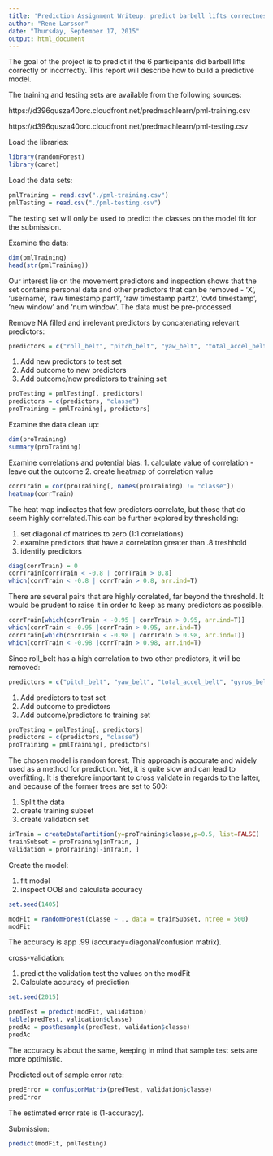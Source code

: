 ```yaml
---
title: 'Prediction Assignment Writeup: predict barbell lifts correctness'
author: "Rene Larsson"
date: "Thursday, September 17, 2015"
output: html_document
---
```

The goal of the project is to predict if the 6 participants did barbell lifts correctly or incorrectly. This report will describe how to build a predictive model. 

The training and testing sets are available from the following sources:

https://d396qusza40orc.cloudfront.net/predmachlearn/pml-training.csv

https://d396qusza40orc.cloudfront.net/predmachlearn/pml-testing.csv

Load the libraries:
```r
library(randomForest)
library(caret)

```

Load the data sets:
```r
pmlTraining = read.csv("./pml-training.csv")
pmlTesting = read.csv("./pml-testing.csv")

```
The testing set will only be used to predict the classes on the model fit for the submission.

Examine the data:
```r
dim(pmlTraining)
head(str(pmlTraining))

```
Our interest lie on the movement predictors and inspection shows that the set contains personal data and other predictors that can be removed - 'X', 'username', 'raw timestamp part1', 'raw timestamp part2', 'cvtd timestamp', 'new window' and 'num window'. The data must be pre-processed.

Remove NA filled and irrelevant predictors by concatenating relevant predictors:
```r
predictors = c("roll_belt", "pitch_belt", "yaw_belt", "total_accel_belt","gyros_belt_x", "gyros_belt_y", "gyros_belt_z", "accel_belt_x", "accel_belt_y","accel_belt_z", "magnet_belt_x", "magnet_belt_y", "magnet_belt_z", "roll_arm","pitch_arm", "yaw_arm", "total_accel_arm", "gyros_arm_x", "gyros_arm_y","gyros_arm_z", "accel_arm_x", "accel_arm_y", "accel_arm_z", "magnet_arm_x","magnet_arm_y", "magnet_arm_z", "roll_dumbbell", "pitch_dumbbell", "yaw_dumbbell","total_accel_dumbbell", "gyros_dumbbell_x", "gyros_dumbbell_y", "gyros_dumbbell_z","accel_dumbbell_x", "accel_dumbbell_y", "accel_dumbbell_z", "magnet_dumbbell_x","magnet_dumbbell_y", "magnet_dumbbell_z", "roll_forearm", "pitch_forearm","yaw_forearm", "total_accel_forearm", "gyros_forearm_x", "gyros_forearm_y","gyros_forearm_z", "accel_forearm_x", "accel_forearm_y", "accel_forearm_z","magnet_forearm_x", "magnet_forearm_y", "magnet_forearm_z")

```

1. Add new predictors to test set
2. Add outcome to new predictors
3. Add outcome/new predictors to training set
```r
proTesting = pmlTesting[, predictors]
predictors = c(predictors, "classe")
proTraining = pmlTraining[, predictors]

```

Examine the data clean up:
```r
dim(proTraining)
summary(proTraining)

```


Examine correlations and potential bias:
1. calculate value of correlation - leave out the outcome
2. create heatmap of correlation value


```r
corrTrain = cor(proTraining[, names(proTraining) != "classe"])
heatmap(corrTrain)

```


The heat map indicates that few predictors correlate, but those that do seem highly correlated.This can be further explored by thresholding:

1. set diagonal of matrices to zero (1:1 correlations)
2. examine predictors that have a correlation greater than .8 treshhold
3. identify predictors
```r
diag(corrTrain) = 0
corrTrain[corrTrain < -0.8 | corrTrain > 0.8]
which(corrTrain < -0.8 | corrTrain > 0.8, arr.ind=T)

```
There are several pairs that are highly corelated, far beyond the threshold. It would be prudent to raise it in order to keep as many predictors as possible.

```r
corrTrain[which(corrTrain < -0.95 | corrTrain > 0.95, arr.ind=T)]
which(corrTrain < -0.95 |corrTrain > 0.95, arr.ind=T)
corrTrain[which(corrTrain < -0.98 | corrTrain > 0.98, arr.ind=T)]
which(corrTrain < -0.98 |corrTrain > 0.98, arr.ind=T)

```

Since roll_belt has a high correlation to two other predictors, it will be removed:
```r
predictors = c("pitch_belt", "yaw_belt", "total_accel_belt", "gyros_belt_x","gyros_belt_y", "gyros_belt_z", "accel_belt_x", "accel_belt_y", "accel_belt_z","magnet_belt_x", "magnet_belt_y", "magnet_belt_z", "roll_arm", "pitch_arm","yaw_arm", "total_accel_arm", "gyros_arm_x", "gyros_arm_y", "gyros_arm_z","accel_arm_x", "accel_arm_y", "accel_arm_z", "magnet_arm_x", "magnet_arm_y","magnet_arm_z", "roll_dumbbell", "pitch_dumbbell", "yaw_dumbbell", "total_accel_dumbbell","gyros_dumbbell_x", "gyros_dumbbell_y", "gyros_dumbbell_z", "accel_dumbbell_x","accel_dumbbell_y", "accel_dumbbell_z", "magnet_dumbbell_x", "magnet_dumbbell_y","magnet_dumbbell_z", "roll_forearm", "pitch_forearm", "yaw_forearm", "total_accel_forearm","gyros_forearm_x", "gyros_forearm_y", "gyros_forearm_z", "accel_forearm_x","accel_forearm_y", "accel_forearm_z", "magnet_forearm_x", "magnet_forearm_y","magnet_forearm_z")

```

1. Add predictors to test set
2. Add outcome to predictors
3. Add outcome/predictors to training set
```r
proTesting = pmlTesting[, predictors]
predictors = c(predictors, "classe")
proTraining = pmlTraining[, predictors]

```
The chosen model is random forest. This approach is accurate and widely used as a method for prediction. Yet, it is quite slow and can lead to overfitting. It is therefore important to cross validate in regards to the latter, and because of the former trees are set to 500:

1. Split the data
2. create training subset
3. create validation set
```r
inTrain = createDataPartition(y=proTraining$classe,p=0.5, list=FALSE)
trainSubset = proTraining[inTrain, ]
validation = proTraining[-inTrain, ]

```

Create the model:

1. fit model
2. inspect OOB and calculate accuracy

```r
set.seed(1405)
```

```r
modFit = randomForest(classe ~ ., data = trainSubset, ntree = 500)
modFit

```

The accuracy is app .99 (accuracy=diagonal/confusion matrix). 

cross-validation:

1. predict the validation test the values on the modFit
2. Calculate accuracy of prediction

```r
set.seed(2015)
```


```r
predTest = predict(modFit, validation)
table(predTest, validation$classe)
predAc = postResample(predTest, validation$classe)
predAc

```
The accuracy is about the same, keeping in mind that sample test sets are more optimistic. 

Predicted out of sample error rate:
```r
predError = confusionMatrix(predTest, validation$classe)
predError

```
The estimated error rate is (1-accuracy). 

Submission:
```r
predict(modFit, pmlTesting)
```
